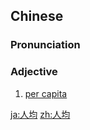 ==Chinese==
{{zh-forms}}

===Pronunciation===
{{zh-pron
|m=rénjūn
|c=jan4 gwan1
|mn=zz,kh:jîn-kin/xm,qz,tp:lîn-kun
|cat=a
}}

===Adjective===
{{zh-adj}}

# {{lb|zh|attributive}} [[per capita]]

{{zh-cat|Advanced}}

[[ja:人均]]
[[zh:人均]]